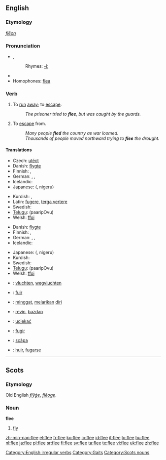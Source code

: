 ==English==

===Etymology===
{{OE.}} ''[[flēon]]''

===Pronunciation===
* {{IPA|/fliː/}}, {{SAMPA|/fli:/}}
*: Rhymes: [[Rhymes:English:-iː|-iː]]
* {{audio|en-us-flee.ogg|Audio (US)}}
* Homophones: [[flea]]

===Verb===
{{en-verb|flees|fleeing|fled|fled}}

# {{intransitive}} To [[run]] [[away]]; to [[escape]].
#: ''The prisoner tried to '''flee''', but was caught by the guards.''
# {{transitive}} To [[escape]] from.
#: ''Many people '''fled''' the country as war loomed.''
#: ''Thousands of people moved northward trying to '''flee''' the drought.''

====Translations====
{{trans-top|to run away; to escape}}
* Czech: [[utéct]]
* Danish: [[flygte]]
* Finnish: {{t+|fi|paeta}}, {{t-|fi|karata}}
* German: {{t+|de|fliehen}}, {{t-|de|meiden}}, {{t+|de|flüchten}}
* Icelandic: {{t+|is|flýja}}
* Japanese: {{Jpan|[[逃げる]]}} ({{Jpan|[[にげる]]}}, nigeru)
{{trans-mid}}
* Kurdish: {{KUchar|[[هه‌ڵاتن]]}}, {{KUchar|[[ده‌رپه‌ڕین]]}}
* Latin: [[fugere]], [[terga vertere]]
* Swedish: {{t+|sv|fly}}
* [[Telugu]]: {{t|te|పారిపోవు|sc=Telu}} (paaripOvu)
* Welsh: [[ffoi]]
{{trans-bottom}}

{{trans-top|to escape from}}
* Danish: [[flygte]]
* Finnish: {{t+|fi|paeta}}, {{t-|fi|karata}}
* German: {{t+|de|fliehen}}, {{t-|de|entfliehen}}, {{t+|de|flüchten}}
* Icelandic: {{t+|is|flýja}}
{{trans-mid}}
* Japanese: {{Jpan|[[逃げる]]}} ({{Jpan|[[にげる]]}}, nigeru)
* Kurdish: {{KUchar|[[ڕاکردن]]}}
* Swedish: {{t+|sv|fly}}
* [[Telugu]]: {{t|te|పారిపోవు|sc=Telu}} (paaripOvu)
* Welsh: [[ffoi]]
{{trans-bottom}}

{{checktrans-top}}
* {{ttbc|Dutch}}: [[vluchten]], [[wegvluchten]]
* {{ttbc|French}}: [[fuir]]
* {{ttbc|Indonesian}}: [[minggat]], [[lari|melarikan]] [[diri]]
{{checktrans-mid}}
* {{ttbc|Kurdish}}: [[revîn]], [[bazdan]]
* {{ttbc|Polish}}: [[uciekać]]
* {{ttbc|Portuguese}}: [[fugir]]
* {{ttbc|Romanian}}: [[scăpa]]
* {{ttbc|Spanish}}: [[huir]], [[fugarse]]
{{checktrans-bottom}}

[[Category:English irregular verbs]]
[[Category:Gaits]]

----

==Scots==

===Etymology===
Old English ''[[flyge|flȳġe]]'', ''[[fleoge|flēoge]]''.

===Noun===
'''flee'''

# [[fly]]

[[Category:Scots nouns]]

[[zh-min-nan:flee]]
[[el:flee]]
[[fr:flee]]
[[ko:flee]]
[[io:flee]]
[[id:flee]]
[[it:flee]]
[[lo:flee]]
[[hu:flee]]
[[nl:flee]]
[[ja:flee]]
[[pl:flee]]
[[sr:flee]]
[[fi:flee]]
[[sv:flee]]
[[ta:flee]]
[[te:flee]]
[[vi:flee]]
[[uk:flee]]
[[zh:flee]]